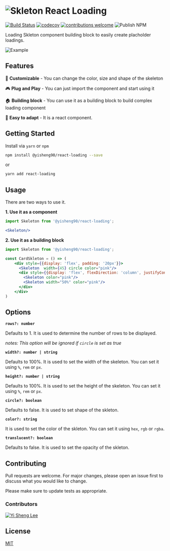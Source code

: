 
<Meta title="React Loading | Welcome"  />

# ![Skleton](https://res.cloudinary.com/duuqqcc3z/image/upload/v1587462403/react-loading/skull_1.svg) React Loading

[![Build Status](https://travis-ci.org/yisheng90/react-loading.png?branch=master)](https://travis-ci.org/yisheng90/react-loading)
[![codecov](https://codecov.io/gh/yisheng90/react-loading/branch/master/graph/badge.svg)](https://codecov.io/gh/yisheng90/react-loading)
[![contributions welcome](https://img.shields.io/badge/contributions-welcome-brightgreen.svg?style=flat)](https://github.com/dwyl/esta/issues)
![Publish NPM](https://github.com/yisheng90/react-loading/workflows/Publish%20NPM/badge.svg)

Loading Skleton component building block to easily create placholder loadings.

![Example](https://res.cloudinary.com/duuqqcc3z/image/upload/v1587462782/react-loading/Screen-Recording-2020-04-21-at-5.gif)

## Features

🎨 **Customizable** - You can change the color, size and shape of the skeleton 

🎮 **Plug and Play** - You can just import the component and start using it

🏠 **Building block** - You can use it as a building block to build complex loading component

🧸 **Easy to adapt** - It is a react component.


## Getting Started

Install via `yarn` or `npm`

```bash
npm install @yisheng90/react-loading --save
```

or

```bash
yarn add react-loading
```

## Usage

There are two ways to use it.

**1. Use it as a component**

```jsx
import Skeleton from '@yisheng90/react-loading';

<Skeleton/>
```

**2. Use it as a building block**

```jsx
import Skeleton from '@yisheng90/react-loading';

const CardSkleton = () => (
    <div style={{display: 'flex', padding: '20px'}}>
      <Skeleton  width={45} circle color="pink"/>
      <div style={{display: 'flex', flexDirection: 'column', justifyContent: 'space-evenly', width: '100%', marginLeft: "20px"}}>
        <Skeleton color="pink"/>
        <Skeleton width="50%" color="pink"/>
      </div>
    </div>
) 
```

## Options

**`rows?: number`**

Defaults to 1. It is used to determine the number of rows to be displayed. 

*notes: This option will be ignored if `circle` is set as true*

**`width?: number | string`**

Defaults to 100%. It is used to set the width of the skeleton. You can set it using `%`, `rem` or `px`.

**`height?: number | string`**

Defaults to 100%. It is used to set the height of the skeleton. You can set it using `%`, `rem` or `px`.

**`circle?: boolean`**

Defaults to false. It is used to set shape of the skleton. 

**`color?: string`**

It is used to set the color of the skleton. You can set it using `hex`, `rgb` or `rgba`.

**`translucent?: boolean`**

Defaults to false. It is used to set the opacity of the skleton. 


## Contributing

Pull requests are welcome. For major changes, please open an issue first to discuss what you would like to change.

Please make sure to update tests as appropriate.

### Contributors

[![Yi Sheng Lee](https://avatars3.githubusercontent.com/u/15208791?s=50&v=4)](https://github.com/yisheng90)


## License

[MIT](https://choosealicense.com/licenses/mit/)

